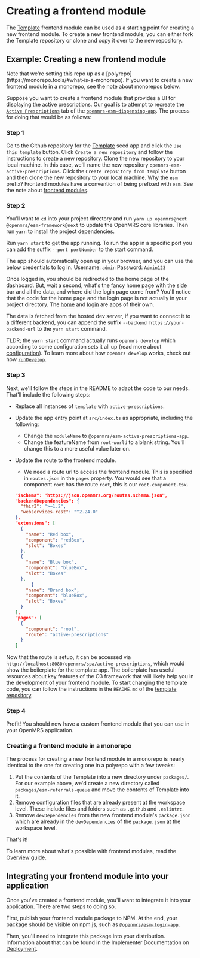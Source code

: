 
# Creating a frontend module

The [Template](https://github.com/openmrs/openmrs-esm-template-app) frontend module can be used as a starting point for creating a new frontend module. To create a new frontend module, you can either fork the Template repository or clone and copy it over to the new repository.

## Example: Creating a new frontend module

<Callout emoji="ℹ️" type="info">
  Note that we're setting this repo up as a
  [polyrepo](https://monorepo.tools/#what-is-a-monorepo). If you want to create
  a new frontend module in a monorepo, see the note about monorepos below.
</Callout>

Suppose you want to create a frontend module that provides a UI for displaying the active prescriptions. Our goal is to attempt to recreate the [`Active Prescriptions`](https://dev3.openmrs.org/openmrs/spa/dispensing) tab of the [`openmrs-esm-dispensing-app`](https://github.com/openmrs/openmrs-esm-dispensing-app).
The process for doing that would be as follows:

<Steps>

### Step 1

Go to the Github repository for the [Template](https://github.com/openmrs/openmrs-esm-template-app) seed app and click the `Use this template` button. Click `Create a new repository` and follow the instructions to create a new repository. Clone the new repository to your local machine. In this case, we'll name the new repository `openmrs-esm-active-prescriptions`. Click the `Create repository from template` button and then clone the new repository to your local machine.
<Callout emoji="ℹ️" type="info">
  Why the `esm` prefix?
  Frontend modules have a convention of being prefixed with `esm`. See the note about [frontend modules](/docs/frontend-modules/overview).
</Callout>

### Step 2

You'll want to `cd` into your project directory and run `yarn up openmrs@next @openmrs/esm-framework@next` to update the OpenMRS core libraries. Then run `yarn` to install the project dependencies.

Run `yarn start` to get the app running. To run the app in a specific port you can add the suffix `--port portNumber` to the start command.

The app should automatically open up in your browser, and you can use the below credentials to log in.
Username: `admin` 
Password: `Admin123`

Once logged in, you should be redirected to the home page of the dashboard. But, wait a second, what's the fancy home page with the side bar and all the data, and where did the login page come from?
You'll notice that the code for the home page and the login page is not actually in your project directory. The [home](https://github.com/openmrs/openmrs-esm-home) and [login](https://github.com/openmrs/openmrs-esm-core/tree/main/packages/apps/esm-login-app) are apps of their own. 

The data is fetched from the hosted dev server, if you want to connect it to a different backend, you can append the suffix `--backend https://your-backend-url` to the `yarn start` command.

TLDR; the `yarn start` command actually runs `openmrs develop` which according to some configuration sets it all up (read more about [configuration](/docs/configuration-system)).
<Callout emoji="" type="info">
  To learn more about how `openmrs develop` works, check out how [`runDevelop`](https://github.com/openmrs/openmrs-esm-core/blob/main/packages/tooling/openmrs/src/commands/develop.ts).
</Callout>

### Step 3

Next, we'll follow the steps in the README to adapt the code to our needs. That'll include the following steps:

- Replace all instances of `template` with `active-prescriptions`.
- Update the app entry point at `src/index.ts` as appropriate, including the following:

  - Change the `moduleName` to `@openmrs/esm-active-prescriptions-app`.
  - Change the featureName from `root-world` to a blank string. You'll change this to a more useful value later on.

- Update the route to the frontend module.

  - We need a route url to access the frontend module. This is specified in `routes.json` in the `pages` property. You would see that a component `root` has the route `root`, this is our `root.component.tsx`.
  ```json
  "$schema": "https://json.openmrs.org/routes.schema.json",
  "backendDependencies": {
    "fhir2": ">=1.2",
    "webservices.rest": "^2.24.0"
  },
  "extensions": [
    {
      "name": "Red box",
      "component": "redBox",
      "slot": "Boxes"
    },
    {
      "name": "Blue box",
      "component": "blueBox",
      "slot": "Boxes"
    },
        {
      "name": "Brand box",
      "component": "blueBox",
      "slot": "Boxes"
    }
  ],
  "pages": [
    {
      "component": "root",
      "route": "active-prescriptions"
    }
  ]
  ```

Now that the route is setup, it can be accessed via `http://localhost:8080/openmrs/spa/active-prescriptions`, which would show the boilerplate for the template app. 
The boilerplate has useful resources about key features of the O3 framework that will likely help you in the development of your frontend module. To start changing the template code, you can follow the instructions in the `README.md` of the [template repository](https://github.com/openmrs/openmrs-esm-template-app/blob/main/README.md). 

### Step 4

Profit! You should now have a custom frontend module that you can use in your OpenMRS application.

</Steps>

### Creating a frontend module in a monorepo

The process for creating a new frontend module in a monorepo is nearly identical to the one for creating one in a polyrepo with a few tweaks:

1. Put the contents of the Template into a new directory under `packages/`. For our example above, we'd create a new directory called `packages/esm-referrals-queue` and move the contents of Template into it.
2. Remove configuration files that are already present at the workspace level. These include files and folders such as `.github` and `.eslintrc`.
3. Remove `devDependencies` from the new frontend module's `package.json`
   which are already in the `devDependencies` of the `package.json` at
   the workspace level.

That's it!

To learn more about what's possible with frontend modules, read the [Overview](/docs/frontend-modules/overview) guide.

## Integrating your frontend module into your application

Once you've created a frontend module, you'll want to integrate it into your application. There are two steps to doing so.

First, publish your frontend module package to NPM. At the end, your package should be visible on npm.js,
such as [`@openmrs/esm-login-app`](https://www.npmjs.com/package/@openmrs/esm-login-app).

Then, you'll need to integrate this package into your distribution. Information about that can be found in the Implementer Documentation on
[Deployment](https://wiki.openmrs.org/pages/viewpage.action?pageId=224527013).

